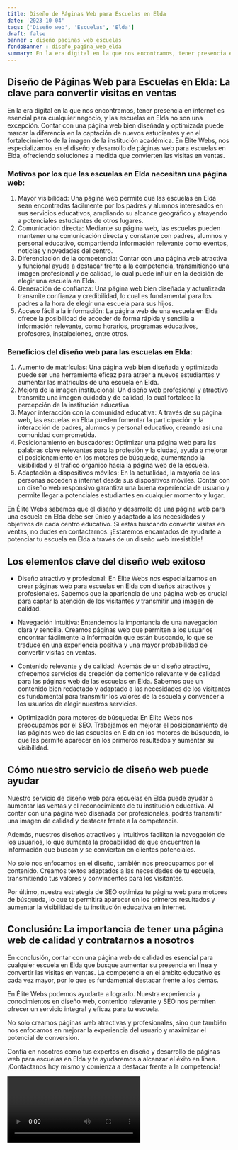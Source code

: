 ```yaml
---
title: Diseño de Páginas Web para Escuelas en Elda
date: '2023-10-04'
tags: ['Diseño web', 'Escuelas', 'Elda']
draft: false
banner : diseño_paginas_web_escuelas
fondoBanner : diseño_pagina_web_elda
summary: En la era digital en la que nos encontramos, tener presencia en internet es esencial para cualquier negocio, y las escuelas en Elda no son una excepción. Contar con una página web bien diseñada y optimizada puede marcar la diferencia en la captación de nuevos estudiantes y en el fortalecimiento de la imagen de la institución académica. En Élite Webs, nos especializamos en el diseño y desarrollo de páginas web para escuelas en Elda, ofreciendo soluciones a medida que convierten las visitas en ventas.
---
```


## Diseño de Páginas Web para Escuelas en Elda: La clave para convertir visitas en ventas

En la era digital en la que nos encontramos, tener presencia en internet es esencial para cualquier negocio, y las escuelas en Elda no son una excepción. Contar con una página web bien diseñada y optimizada puede marcar la diferencia en la captación de nuevos estudiantes y en el fortalecimiento de la imagen de la institución académica. En Élite Webs, nos especializamos en el diseño y desarrollo de páginas web para escuelas en Elda, ofreciendo soluciones a medida que convierten las visitas en ventas.

### Motivos por los que las escuelas en Elda necesitan una página web:

1. Mayor visibilidad: Una página web permite que las escuelas en Elda sean encontradas fácilmente por los padres y alumnos interesados en sus servicios educativos, ampliando su alcance geográfico y atrayendo a potenciales estudiantes de otros lugares.
2. Comunicación directa: Mediante su página web, las escuelas pueden mantener una comunicación directa y constante con padres, alumnos y personal educativo, compartiendo información relevante como eventos, noticias y novedades del centro.
3. Diferenciación de la competencia: Contar con una página web atractiva y funcional ayuda a destacar frente a la competencia, transmitiendo una imagen profesional y de calidad, lo cual puede influir en la decisión de elegir una escuela en Elda.
4. Generación de confianza: Una página web bien diseñada y actualizada transmite confianza y credibilidad, lo cual es fundamental para los padres a la hora de elegir una escuela para sus hijos.
5. Acceso fácil a la información: La página web de una escuela en Elda ofrece la posibilidad de acceder de forma rápida y sencilla a información relevante, como horarios, programas educativos, profesores, instalaciones, entre otros.

### Beneficios del diseño web para las escuelas en Elda:

1. Aumento de matrículas: Una página web bien diseñada y optimizada puede ser una herramienta eficaz para atraer a nuevos estudiantes y aumentar las matrículas de una escuela en Elda.
2. Mejora de la imagen institucional: Un diseño web profesional y atractivo transmite una imagen cuidada y de calidad, lo cual fortalece la percepción de la institución educativa.
3. Mayor interacción con la comunidad educativa: A través de su página web, las escuelas en Elda pueden fomentar la participación y la interacción de padres, alumnos y personal educativo, creando así una comunidad comprometida.
4. Posicionamiento en buscadores: Optimizar una página web para las palabras clave relevantes para la profesión y la ciudad, ayuda a mejorar el posicionamiento en los motores de búsqueda, aumentando la visibilidad y el tráfico orgánico hacia la página web de la escuela.
5. Adaptación a dispositivos móviles: En la actualidad, la mayoría de las personas acceden a internet desde sus dispositivos móviles. Contar con un diseño web responsivo garantiza una buena experiencia de usuario y permite llegar a potenciales estudiantes en cualquier momento y lugar.

En Élite Webs sabemos que el diseño y desarrollo de una página web para una escuela en Elda debe ser único y adaptado a las necesidades y objetivos de cada centro educativo. Si estás buscando convertir visitas en ventas, no dudes en contactarnos. ¡Estaremos encantados de ayudarte a potenciar tu escuela en Elda a través de un diseño web irresistible!

<GifSeo />

<Cta />

## Los elementos clave del diseño web exitoso

- Diseño atractivo y profesional: En Élite Webs nos especializamos en crear páginas web para escuelas en Elda con diseños atractivos y profesionales. Sabemos que la apariencia de una página web es crucial para captar la atención de los visitantes y transmitir una imagen de calidad.

- Navegación intuitiva: Entendemos la importancia de una navegación clara y sencilla. Creamos páginas web que permiten a los usuarios encontrar fácilmente la información que están buscando, lo que se traduce en una experiencia positiva y una mayor probabilidad de convertir visitas en ventas.

- Contenido relevante y de calidad: Además de un diseño atractivo, ofrecemos servicios de creación de contenido relevante y de calidad para las páginas web de las escuelas en Elda. Sabemos que un contenido bien redactado y adaptado a las necesidades de los visitantes es fundamental para transmitir los valores de la escuela y convencer a los usuarios de elegir nuestros servicios.

- Optimización para motores de búsqueda: En Élite Webs nos preocupamos por el SEO. Trabajamos en mejorar el posicionamiento de las páginas web de las escuelas en Elda en los motores de búsqueda, lo que les permite aparecer en los primeros resultados y aumentar su visibilidad.

## Cómo nuestro servicio de diseño web puede ayudar

Nuestro servicio de diseño web para escuelas en Elda puede ayudar a aumentar las ventas y el reconocimiento de tu institución educativa. Al contar con una página web diseñada por profesionales, podrás transmitir una imagen de calidad y destacar frente a la competencia.

Además, nuestros diseños atractivos y intuitivos facilitan la navegación de los usuarios, lo que aumenta la probabilidad de que encuentren la información que buscan y se conviertan en clientes potenciales.

No solo nos enfocamos en el diseño, también nos preocupamos por el contenido. Creamos textos adaptados a las necesidades de tu escuela, transmitiendo tus valores y convincentes para los visitantes.

Por último, nuestra estrategia de SEO optimiza tu página web para motores de búsqueda, lo que te permitirá aparecer en los primeros resultados y aumentar la visibilidad de tu institución educativa en internet.

## Conclusión: La importancia de tener una página web de calidad y contratarnos a nosotros

En conclusión, contar con una página web de calidad es esencial para cualquier escuela en Elda que busque aumentar su presencia en línea y convertir las visitas en ventas. La competencia en el ámbito educativo es cada vez mayor, por lo que es fundamental destacar frente a los demás.

En Élite Webs podemos ayudarte a lograrlo. Nuestra experiencia y conocimientos en diseño web, contenido relevante y SEO nos permiten ofrecer un servicio integral y eficaz para tu escuela.

No solo creamos páginas web atractivas y profesionales, sino que también nos enfocamos en mejorar la experiencia del usuario y maximizar el potencial de conversión.

Confía en nosotros como tus expertos en diseño y desarrollo de páginas web para escuelas en Elda y te ayudaremos a alcanzar el éxito en línea. ¡Contáctanos hoy mismo y comienza a destacar frente a la competencia!

<Video />

<CtaBot job='Escuelas' city='Elda'/>

<Gmaps query='Elda+españa+maps' />